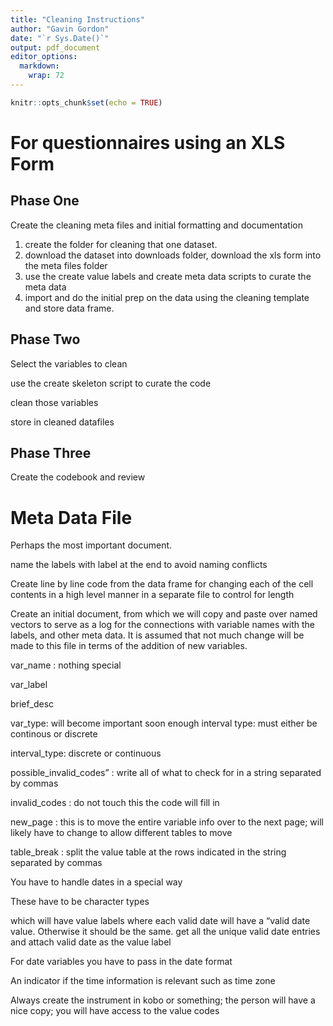 ```yaml
---
title: "Cleaning Instructions"
author: "Gavin Gordon"
date: "`r Sys.Date()`"
output: pdf_document
editor_options: 
  markdown: 
    wrap: 72
---
```


```r
knitr::opts_chunk$set(echo = TRUE)
```

# For questionnaires using an XLS Form

## Phase One 

Create the cleaning meta files and initial formatting and documentation

1.  create the folder for cleaning that one dataset.
2.  download the dataset into downloads folder, download the xls form
    into the meta files folder
3.  use the create value labels and create meta data scripts to curate
    the meta data
4.  import and do the initial prep on the data using the cleaning
    template and store data frame.

## Phase Two 

Select the variables to clean

use the create skeleton script to curate the code

clean those variables

store in cleaned datafiles

## Phase Three

Create the codebook and review

# Meta Data File

Perhaps the most important document.

name the labels with label at the end to avoid naming conflicts

Create line by line code from the data frame for changing each of the
cell contents in a high level manner in a separate file to control for
length

Create an initial document, from which we will copy and paste over named
vectors to serve as a log for the connections with variable names with
the labels, and other meta data. It is assumed that not much change will
be made to this file in terms of the addition of new variables.

var_name : nothing special

var_label

brief_desc

var_type: will become important soon enough interval type: must either
be continous or discrete

interval_type: discrete or continuous

possible_invalid_codes" : write all of what to check for in a string
separated by commas

invalid_codes : do not touch this the code will fill in

new_page : this is to move the entire variable info over to the next
page; will likely have to change to allow different tables to move

table_break : split the value table at the rows indicated in the string
separated by commas

You have to handle dates in a special way

These have to be character types

which will have value labels where each valid date will have a "valid
date value. Otherwise it should be the same. get all the unique valid
date entries and attach valid date as the value label

For date variables you have to pass in the date format

An indicator if the time information is relevant such as time zone

Always create the instrument in kobo or something; the person will have
a nice copy; you will have access to the value codes
